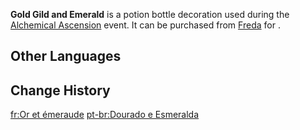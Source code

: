 {{Item Infobox
|id           = 120834
|image        = Item Gold Gild and Emerald.png
|type         = Potion Bottle Decorations
|group        = Event Items
|quality      = <!-- 0 in shop, 4 on potion selection screen -->
|description  = A bottle ornament with a golden frame and the appearance of an emerald gem. The "gemstone" is made of glass, and balances aesthetic appeal with cost...
|source1      = [[Freda]]
|event        = Alchemical Ascension
}}
'''Gold Gild and Emerald''' is a potion bottle decoration used during the [[Alchemical Ascension]] event. It can be purchased from [[Freda]] for {{Item|Funds|x=10,000}}.

==Other Languages==
{{Other Languages|default_hidden=1
|en      = Gold Gild and Emerald
|zhs     = 鎏金与青宝石
|zhs_rm  = 
|zht     = 鎏金與青寶石
|zht_rm  = 
|ja      = メッキとサファイア
|ja_rm   = Mekki to Safaia
|ko      = 황금과 푸른 보석
|ko_rm   = 
|es      = Topacio áureo
|fr      = Or et émeraude
|ru      = Позолота и изумруд
|th      = ประดับทองและมรกต
|th_rm   = 
|vi      = Vàng Mạ Và Ngọc Bích
|de      = Golden vergoldet und Smaragd
|id      = Emas dan Emerald
|pt      = Dourado e Esmeralda
|tr      = Altın ve Zümrüt
|it      = Oro e smeraldo
}}

==Change History==
{{Change History|4.5}}

[[fr:Or et émeraude]]
[[pt-br:Dourado e Esmeralda]]